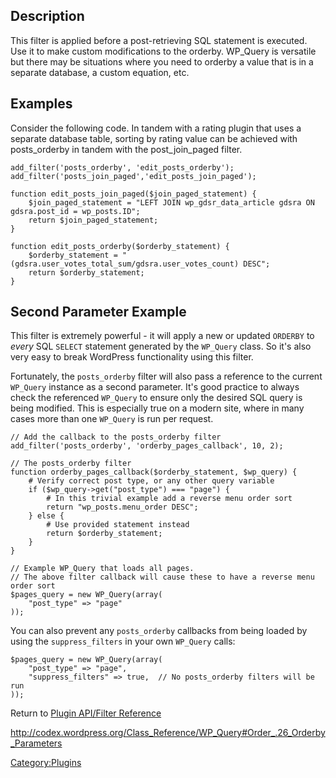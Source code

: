 {{Stub}}
==Description==
This filter is applied before a post-retrieving SQL statement is executed. Use it to make custom modifications to the orderby. WP_Query is versatile but there may be situations where you need to orderby a value that is in a separate database, a custom equation, etc.


== Examples ==

Consider the following code. In tandem with a rating plugin that uses a separate database table, sorting by rating value can be achieved with posts_orderby in tandem with the post_join_paged filter.
<pre>
add_filter('posts_orderby', 'edit_posts_orderby');
add_filter('posts_join_paged','edit_posts_join_paged');

function edit_posts_join_paged($join_paged_statement) {
	$join_paged_statement = "LEFT JOIN wp_gdsr_data_article gdsra ON gdsra.post_id = wp_posts.ID";
	return $join_paged_statement;	
}

function edit_posts_orderby($orderby_statement) {
	$orderby_statement = "(gdsra.user_votes_total_sum/gdsra.user_votes_count) DESC";
	return $orderby_statement;
}

</pre>

== Second Parameter Example ==

This filter is extremely powerful - it will apply a new or updated <code>ORDERBY</code> to ''every'' SQL <code>SELECT</code> statement generated by the <code>WP_Query</code> class. So it's also very easy to break WordPress functionality using this filter. 

Fortunately, the <code>posts_orderby</code> filter will also pass a reference to the current <code>WP_Query</code> instance as a second parameter. It's good practice to always check the referenced <code>WP_Query</code> to ensure only the desired SQL query is being modified. This is especially true on a modern site, where in many cases more than one <code>WP_Query</code> is run per request. 
<pre>
// Add the callback to the posts_orderby filter
add_filter('posts_orderby', 'orderby_pages_callback', 10, 2);

// The posts_orderby filter
function orderby_pages_callback($orderby_statement, $wp_query) {
	# Verify correct post type, or any other query variable
	if ($wp_query->get("post_type") === "page") {
		# In this trivial example add a reverse menu order sort
		return "wp_posts.menu_order DESC";
	} else {
		# Use provided statement instead 
		return $orderby_statement;
	}
}

// Example WP_Query that loads all pages.
// The above filter callback will cause these to have a reverse menu order sort
$pages_query = new WP_Query(array(
	"post_type" => "page"
));
</pre>

You can also prevent any <code>posts_orderby</code> callbacks from being loaded by using the <code>suppress_filters</code> in your own <code>WP_Query</code> calls:
<pre>
$pages_query = new WP_Query(array(
	"post_type" => "page",
	"suppress_filters" => true,  // No posts_orderby filters will be run
));
</pre>

Return to [[Plugin API/Filter Reference]]
[[Category:Plugins]]

http://codex.wordpress.org/Class_Reference/WP_Query#Order_.26_Orderby_Parameters